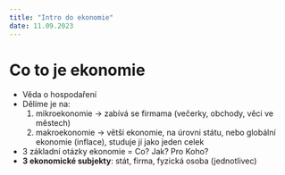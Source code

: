 ```yaml
---
title: "Intro do ekonomie"
date: 11.09.2023
---
```


# Co to je ekonomie
- Věda o hospodaření
- Dělíme je na: 
    1. mikroekonomie -> zabívá se firmama (večerky, obchody, věci ve městech)
    2. makroekonomie -> větší ekonomie, na úrovni státu, nebo globální ekonomie (inflace), studuje jí jako jeden celek
- 3 základní otázky ekonomie = Co? Jak? Pro Koho?
- **3 ekonomické subjekty**: stát, firma, fyzická osoba (jednotlivec)
